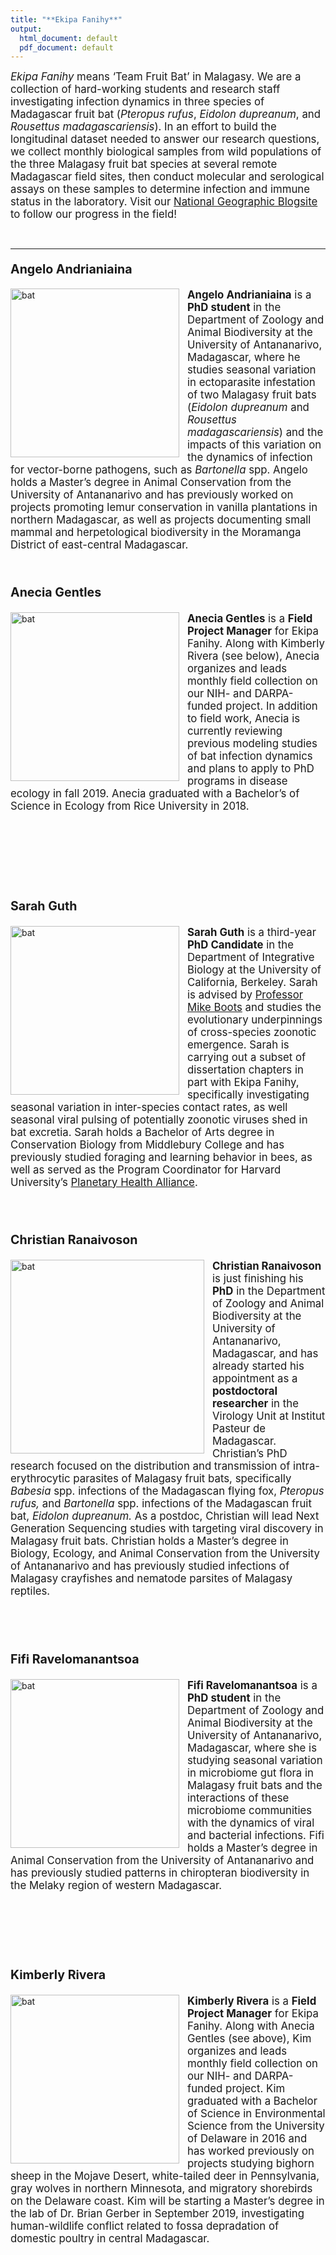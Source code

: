 ```yaml
---
title: "**Ekipa Fanihy**"
output:
  html_document: default
  pdf_document: default
---
```


<style type="text/css">
h1.title {
  font-size: 31px;
  text-align: left;
  color:black;
}
</style>
<div style="text-align: left; font-size: 1.2em; padding-right=100px">*Ekipa Fanihy* means 'Team Fruit Bat' in Malagasy. We are a collection of hard-working students and research staff investigating infection dynamics in three species of Madagascar fruit bat (*Pteropus rufus*, *Eidolon dupreanum*, and *Rousettus madagascariensis*). In an effort to build the longitudinal dataset needed to answer our research questions, we collect monthly biological samples from wild populations of the three Malagasy fruit bat species at several remote Madagascar field sites, then conduct molecular and serological assays on these samples to determine infection and immune status in the laboratory. Visit our [National Geographic Blogsite](https://openexplorer.nationalgeographic.com/expedition/ekipafanihy/) to follow our progress in the field! </div>
<br>

---

<div style="text-align: left; font-size: 1.4em;">
**Angelo Andrianiaina**
</div>
<img src="angelo_andrianiaina.jpg" alt="bat" style="height: 270px; padding-right: 10px;" align="left"><div style="text-align: left; font-size: 1.2em; padding-right=100px">**Angelo Andrianiaina** is a **PhD student** in the Department of Zoology and Animal Biodiversity at the University of Antananarivo, Madagascar, where he studies seasonal variation in ectoparasite infestation of two Malagasy fruit bats (*Eidolon dupreanum* and *Rousettus madagascariensis*) and the impacts of this variation on the dynamics of infection for vector-borne pathogens, such as *Bartonella* spp. Angelo holds a Master's degree in Animal Conservation from the University of Antananarivo and has previously worked on projects promoting lemur conservation in vanilla plantations in northern Madagascar, as well as projects documenting small mammal and herpetological biodiversity in the Moramanga District of east-central Madagascar.  </div>
<br>
<br>
<div style="text-align: left; font-size: 1.4em;">
**Anecia Gentles**
</div>
<img src="anecia_gentles.jpg" alt="bat" style="height: 270px; padding-right: 10px;" align="left"><div style="text-align: left; font-size: 1.2em; padding-right=100px">**Anecia Gentles** is a **Field Project Manager** for Ekipa Fanihy. Along with Kimberly Rivera (see below), Anecia organizes and leads monthly field collection on our NIH- and DARPA-funded project. In addition to field work, Anecia is currently reviewing previous modeling studies of bat infection dynamics and plans to apply to PhD programs in disease ecology in fall 2019. Anecia graduated with a Bachelor's of Science in Ecology from Rice University in 2018.
</div>
<br>
<br>
<br>
<br>
<br>
<br>
<div style="text-align: left; font-size: 1.4em;">
**Sarah Guth**
</div>
<img src="sarah_guth.jpg" alt="bat" style="height: 270px; padding-right: 10px;" align="left"><div style="text-align: left; font-size: 1.2em; padding-right=100px">**Sarah Guth** is a third-year **PhD Candidate** in the Department of Integrative Biology at the University of California, Berkeley. Sarah is advised by [Professor Mike Boots](https://bootslab.org/) and studies the evolutionary underpinnings of cross-species zoonotic emergence. Sarah is carrying out a subset of dissertation chapters in part with Ekipa Fanihy, specifically investigating seasonal variation in inter-species contact rates, as well seasonal viral pulsing of potentially zoonotic viruses shed in bat excretia. Sarah holds a Bachelor of Arts degree in Conservation Biology from Middlebury College and has previously studied foraging and learning behavior in bees, as well as served as the Program Coordinator for Harvard University's [Planetary Health Alliance](https://planetaryhealthalliance.org/).
</div>
<br>
<br>
<div style="text-align: left; font-size: 1.4em;">
**Christian Ranaivoson**
</div>
<img src="christian_ranaivoson.jpg" alt="bat" style="height: 310px; padding-right: 10px;" align="left"><div style="text-align: left; font-size: 1.2em; padding-right=100px">**Christian Ranaivoson** is just finishing his **PhD** in the Department of Zoology and Animal Biodiversity at the University of Antananarivo, Madagascar, and has already started his appointment as a **postdoctoral researcher** in the Virology Unit at Institut Pasteur de Madagascar. Christian's PhD research focused on the distribution and transmission of intra-erythrocytic parasites of Malagasy fruit bats, specifically *Babesia* spp. infections of the Madagascan flying fox, *Pteropus rufus,* and *Bartonella* spp. infections of the Madagascan fruit bat, *Eidolon dupreanum.* As a postdoc, Christian will lead Next Generation Sequencing studies with targeting viral discovery in Malagasy fruit bats. Christian holds a Master's degree in Biology, Ecology, and Animal Conservation from the University of Antananarivo and has previously studied infections of Malagasy crayfishes and nematode parsites of Malagasy reptiles.
</div>
<br>
<br>
<br>
<div style="text-align: left; font-size: 1.4em;">
**Fifi Ravelomanantsoa**
</div>
<img src="fifi_ravelomanantsoa.jpg" alt="bat" style="height: 270px; padding-right: 10px;" align="left"><div style="text-align: left; font-size: 1.2em; padding-right=100px">**Fifi Ravelomanantsoa** is a **PhD student** in the Department of Zoology and Animal Biodiversity at the University of Antananarivo, Madagascar, where she is studying seasonal variation in microbiome gut flora in Malagasy fruit bats and the interactions of these microbiome communities with the dynamics of viral and bacterial infections. Fifi holds a Master's degree in Animal Conservation from the University of Antananarivo and has previously studied patterns in chiropteran biodiversity in the Melaky region of western Madagascar. 
</div>
<br>
<br>
<br>
<br>
<br>
<div style="text-align: left; font-size: 1.4em;">
**Kimberly Rivera**
</div>
<img src="kimberly_rivera.jpg" alt="bat" style="height: 270px; padding-right: 10px;" align="left"><div style="text-align: left; font-size: 1.2em; padding-right=100px">**Kimberly Rivera** is a **Field Project Manager** for Ekipa Fanihy. Along with Anecia Gentles (see above), Kim organizes and leads monthly field collection on our NIH- and DARPA-funded project. Kim graduated with a Bachelor of Science in Environmental Science from the University of Delaware in 2016 and has worked previously on projects studying bighorn sheep in the Mojave Desert, white-tailed deer in Pennsylvania, gray wolves in northern Minnesota, and migratory shorebirds on the Delaware coast. Kim will be starting a Master's degree in the lab of Dr. Brian Gerber in September 2019, investigating human-wildlife conflict related to fossa depradation of domestic poultry in central Madagascar.
</div>